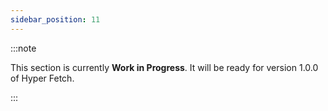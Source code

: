 ```yaml
---
sidebar_position: 11
---
```


:::note

This section is currently **Work in Progress**. It will be ready for version 1.0.0 of Hyper Fetch.

:::
